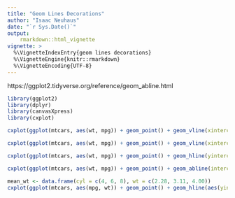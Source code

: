 ```yaml
---
title: "Geom Lines Decorations"
author: "Isaac Neuhaus"
date: "`r Sys.Date()`"
output: 
    rmarkdown::html_vignette
vignette: >
  %\VignetteIndexEntry{geom lines decorations}
  %\VignetteEngine{knitr::rmarkdown}
  %\VignetteEncoding{UTF-8}
---
```


 https://ggplot2.tidyverse.org/reference/geom_abline.html
 
```r
library(ggplot2)
library(dplyr)
library(canvasXpress)
library(cxplot)
``` 

```r
cxplot(ggplot(mtcars, aes(wt, mpg)) + geom_point() + geom_vline(xintercept = 5))
```

```r
cxplot(ggplot(mtcars, aes(wt, mpg)) + geom_point() + geom_vline(xintercept = 1:5))
```

```r
cxplot(ggplot(mtcars, aes(wt, mpg)) + geom_point() + geom_hline(yintercept = 20))
```

```r
cxplot(ggplot(mtcars, aes(wt, mpg)) + geom_point() + geom_abline(intercept = 37, slope = -5))
```

```r
mean_wt <- data.frame(cyl = c(4, 6, 8), wt = c(2.28, 3.11, 4.00))
cxplot(ggplot(mtcars, aes(mpg, wt)) + geom_point() + geom_hline(aes(yintercept = wt), mean_wt) + facet_wrap(~ cyl))
```

